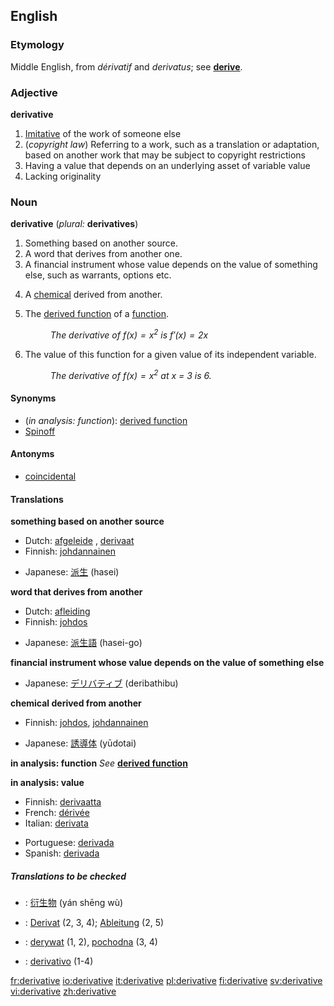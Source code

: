 ==English==

===Etymology===
Middle English, from {{F.}} ''dérivatif'' and {{L.}} ''derivatus''; see '''[[derive]]'''.

===Adjective===
'''derivative'''

#[[Imitative]] of the work of someone else
#(''copyright law'') Referring to a work, such as a translation or adaptation, based on another work that may be subject to copyright restrictions
#Having a value that depends on an underlying asset of variable value
#Lacking originality

===Noun===
'''derivative''' (''plural:'' '''derivatives''')

#Something based on another source.
#A word that derives from another one.
#A financial instrument whose value depends on the value of something else, such as warrants, options etc.
#{{chemistry}} A [[chemical]] derived from another.
#{{calculus}} The [[derived function]] of a [[function]].
#:''The derivative of <math>f(x) = x^2</math> is <math>f'(x) = 2x</math>''
#{{calculus}} The value of this function for a given value of its independent variable.
#:''The derivative of <math>f(x) = x^2</math> at x = 3 is 6.''

====Synonyms====
*(''in analysis: function''): [[derived function]]
*[[Spinoff]]

====Antonyms====
*[[coincidental]]

====Translations====

'''something based on another source'''
{{top}}
*Dutch: [[afgeleide]] {{f}}, [[derivaat]] {{n}}
*Finnish: [[johdannainen]]
{{mid}}
*Japanese: [[派生]] (hasei)
{{bottom}}

'''word that derives from another'''
{{top}}
*Dutch: [[afleiding]] {{f}}
*Finnish: [[johdos]]
{{mid}}
*Japanese: [[派生語]] (hasei-go)
{{bottom}}

'''financial instrument whose value depends on the value of something else'''
{{top}}
{{mid}}
*Japanese: [[デリバティブ]] (deribathibu)
{{bottom}}

'''chemical derived from another'''
{{top}}
*Finnish: [[johdos]], [[johdannainen]]
{{mid}}
*Japanese: [[誘導体]] (yūdotai)
{{bottom}}

'''in analysis: function'''
''See'' '''[[derived function]]'''

'''in analysis: value'''
{{top}}
*Finnish: [[derivaatta]]
*French: [[dérivée]] {{f}}
*Italian: [[derivata]] {{f}}
{{mid}}
*Portuguese: [[derivada#Portuguese|derivada]] {{f}}
*Spanish: [[derivida#Spanish|derivada]] {{f}}
{{bottom}}

=====Translations to be checked=====
<!--Remove this section once all of the translations below have been moved into the tables above.-->
{{checktrans}}

*{{ttbc|Chinese}}: [[衍生物]] (yán shēng wù)
*{{ttbc|German}}: [[Derivat]] {{n}} (2, 3, 4); [[Ableitung]] {{f}} (2, 5)
*{{ttbc|Polish}}: [[derywat]] {{m}} (1, 2), [[pochodna]] {{f}} (3, 4)
*{{ttbc|Spanish}}: [[derivativo]] {{m}} (1-4)

[[fr:derivative]]
[[io:derivative]]
[[it:derivative]]
[[pl:derivative]]
[[fi:derivative]]
[[sv:derivative]]
[[vi:derivative]]
[[zh:derivative]]